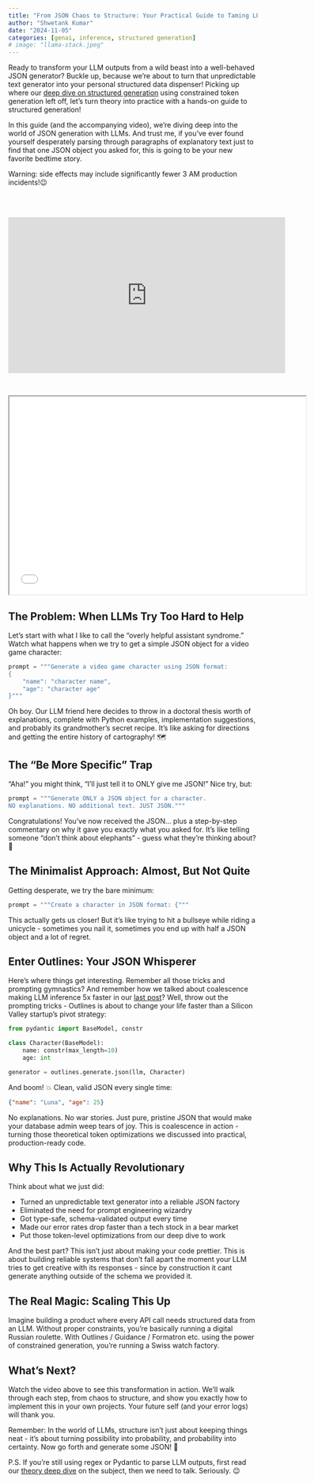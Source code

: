 ```yaml
---
title: "From JSON Chaos to Structure: Your Practical Guide to Taming LLM Output 🎯"
author: "Shwetank Kumar"
date: "2024-11-05"
categories: [genai, inference, structured generation]
# image: "llama-stack.jpeg"
---
```


Ready to transform your LLM outputs from a wild beast into a well-behaved JSON generator? Buckle up, because we're about to turn that unpredictable text generator into your personal structured data dispenser! Picking up where our [deep dive  on structured generation](https://shwetank-kumar.github.io/posts/constrained-generation/) using constrained token generation left off, let's turn theory into practice with a hands-on guide to structured generation!

In this guide (and the accompanying video), we're diving deep into the world of JSON generation with LLMs. And trust me, if you've ever found yourself desperately parsing through paragraphs of explanatory text just to find that one JSON object you asked for, this is going to be your new favorite bedtime story. 
 
 Warning: side effects may include significantly fewer 3 AM production incidents!😉

<br><br>
<div class="video-container">
  <iframe width="560" height="315" src="https://www.youtube.com/embed/_fSphczt7_g" frameborder="0" allow="autoplay; encrypted-media" allowfullscreen></iframe>
</div>
<br>

<iframe src="../../subscribe.html" width="600" height="400" class="newsletter-form"></iframe>   

## The Problem: When LLMs Try Too Hard to Help

Let's start with what I like to call the "overly helpful assistant syndrome." Watch what happens when we try to get a simple JSON object for a video game character:

```python
prompt = """Generate a video game character using JSON format:
{
    "name": "character name",
    "age": "character age"
}"""
```

Oh boy. Our LLM friend here decides to throw in a doctoral thesis worth of explanations, complete with Python examples, implementation suggestions, and probably its grandmother's secret recipe. It's like asking for directions and getting the entire history of cartography! 🗺️

## The "Be More Specific" Trap

"Aha!" you might think, "I'll just tell it to ONLY give me JSON!" Nice try, but:

```python
prompt = """Generate ONLY a JSON object for a character.
NO explanations. NO additional text. JUST JSON."""
```

Congratulations! You've now received the JSON... plus a step-by-step commentary on why it gave you exactly what you asked for. It's like telling someone "don't think about elephants" - guess what they're thinking about? 🐘

## The Minimalist Approach: Almost, But Not Quite

Getting desperate, we try the bare minimum:

```python
prompt = """Create a character in JSON format: {"""
```

This actually gets us closer! But it's like trying to hit a bullseye while riding a unicycle - sometimes you nail it, sometimes you end up with half a JSON object and a lot of regret.

## Enter Outlines: Your JSON Whisperer

Here's where things get interesting. Remember all those tricks and prompting gymnastics? And remember how we talked about coalescence making LLM inference 5x faster in our [last post](previous-post-link)? Well, throw out the prompting tricks - Outlines is about to change your life faster than a Silicon Valley startup's pivot strategy:

```python
from pydantic import BaseModel, constr

class Character(BaseModel):
    name: constr(max_length=10)
    age: int

generator = outlines.generate.json(llm, Character)
```

And boom! 💥 Clean, valid JSON every single time:
```json
{"name": "Luna", "age": 25}
```

No explanations. No war stories. Just pure, pristine JSON that would make your database admin weep tears of joy. This is coalescence in action - turning those theoretical token optimizations we discussed into practical, production-ready code.

## Why This Is Actually Revolutionary

Think about what we just did:

- Turned an unpredictable text generator into a reliable JSON factory
- Eliminated the need for prompt engineering wizardry
- Got type-safe, schema-validated output every time
- Made our error rates drop faster than a tech stock in a bear market
- Put those token-level optimizations from our deep dive to work

And the best part? This isn't just about making your code prettier. This is about building reliable systems that don't fall apart the moment your LLM tries to get creative with its responses - since by construction it cant generate anything outside of the schema we provided it.

## The Real Magic: Scaling This Up

Imagine building a product where every API call needs structured data from an LLM. Without proper constraints, you're basically running a digital Russian roulette. With Outlines / Guidance / Formatron etc. using the power of constrained generation, you're running a Swiss watch factory.

## What's Next?

Watch the video above to see this transformation in action. We'll walk through each step, from chaos to structure, and show you exactly how to implement this in your own projects. Your future self (and your error logs) will thank you.

Remember: In the world of LLMs, structure isn't just about keeping things neat - it's about turning possibility into probability, and probability into certainty. Now go forth and generate some JSON! 🚀

P.S. If you're still using regex or Pydantic to parse LLM outputs, first read our [theory deep dive](https://shwetank-kumar.github.io/posts/constrained-generation/) on the subject, then we need to talk. Seriously. 😉



